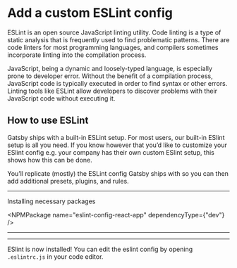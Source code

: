 # Add a custom ESLint config

ESLint is an open source JavaScript linting utility. Code linting is a type of
static analysis that is frequently used to find problematic patterns. There are
code linters for most programming languages, and compilers sometimes
incorporate linting into the compilation process.

JavaScript, being a dynamic and loosely-typed language, is especially prone to
developer error. Without the benefit of a compilation process, JavaScript code
is typically executed in order to find syntax or other errors. Linting tools
like ESLint allow developers to discover problems with their JavaScript code
without executing it.

## How to use ESLint

Gatsby ships with a built-in ESLint setup. For most users,
our built-in ESlint setup is all you need. If you know however that you’d like
to customize your ESlint config e.g. your company has their own custom ESlint
setup, this shows how this can be done.

You’ll replicate (mostly) the ESLint config Gatsby ships with so you can then
add additional presets, plugins, and rules.

---

Installing necessary packages

<NPMPackage name="eslint-config-react-app" dependencyType={"dev"} />

---

<File
  path=".eslintrc.js"
  content='module.exports = {
  globals: {
    __PATH_PREFIX__: true,
  },
  extends: `react-app`,
}
' />

---

ESlint is now installed! You can edit the eslint config by opening
`.eslintrc.js` in your code editor.
